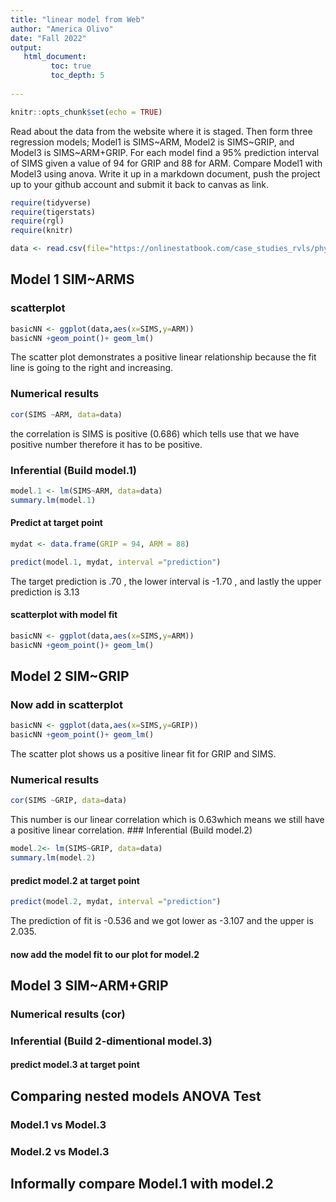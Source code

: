 ```yaml
---
title: "linear model from Web"
author: "America Olivo"
date: "Fall 2022"
output:
   html_document:
         toc: true
         toc_depth: 5
        
---
```


```r
knitr::opts_chunk$set(echo = TRUE)
```

Read about the data from the website where it is staged.  Then form three regression models; Model1 is SIMS~ARM, Model2 is SIMS~GRIP, and Model3 is SIMS~ARM+GRIP. For each model find a 95% prediction interval of SIMS given a value of 94  for GRIP and 88 for ARM. Compare Model1 with Model3 using anova. Write it up in a markdown document, push the project up to your github account and submit it back to canvas as link. 

 


```r
require(tidyverse)
require(tigerstats)
require(rgl)
require(knitr)

```

```r
data <- read.csv(file="https://onlinestatbook.com/case_studies_rvls/physical_strength/data.txt",sep="",header=TRUE)  

```

## Model 1 SIM~ARMS

### scatterplot

```r
basicNN <- ggplot(data,aes(x=SIMS,y=ARM))
basicNN +geom_point()+ geom_lm()
```


The scatter plot demonstrates a positive linear relationship because the fit line is going to the right and increasing.

### Numerical results


```r
cor(SIMS ~ARM, data=data)
```

the correlation is SIMS is positive (0.686) which tells use that we have positive number therefore it has to be positive.

### Inferential  (Build model.1)


```r
model.1 <- lm(SIMS~ARM, data=data)
summary.lm(model.1)
```

#### Predict at target point
```r
mydat <- data.frame(GRIP = 94, ARM = 88)

```







```r
predict(model.1, mydat, interval ="prediction")

```

The target prediction is .70 , the lower interval is -1.70 , and lastly the upper prediction is 3.13


#### scatterplot with model fit

```r
basicNN <- ggplot(data,aes(x=SIMS,y=ARM))
basicNN +geom_point()+ geom_lm()
```

## Model 2 SIM~GRIP

### Now add in scatterplot

```r
basicNN <- ggplot(data,aes(x=SIMS,y=GRIP))
basicNN +geom_point()+ geom_lm()
```


The scatter plot shows us a positive linear fit for GRIP and SIMS. 


### Numerical results 
```r
cor(SIMS ~GRIP, data=data)
```
This number is our linear correlation which is 0.63which means we still have a positive linear correlation. 
### Inferential  (Build model.2)
  
```r
model.2<- lm(SIMS~GRIP, data=data)
summary.lm(model.2)
```

#### predict model.2 at target point


```r
predict(model.2, mydat, interval ="prediction")

```

The prediction of fit is -0.536 and we got lower as -3.107 and the upper is 2.035. 


#### now add the model fit to our plot for model.2
  


## Model 3 SIM~ARM+GRIP

### Numerical results (cor)



  
### Inferential  (Build 2-dimentional model.3)







#### predict model.3 at target point
  



## Comparing nested models ANOVA Test

### Model.1 vs Model.3
### Model.2 vs Model.3

## Informally compare Model.1 with model.2


